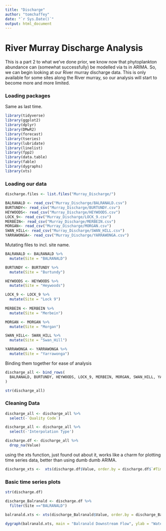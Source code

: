 ```yaml
---
title: "Discharge"
author: "tomchaffey"
date: "`r Sys.Date()`"
output: html_document
---
```


# River Murray Discharge Analysis

This is a part 2 to what we've done prior, we know now that phytoplankton abundance can (somewhat successfully) be modelled via ts in ARIMA. So, we can begin looking at our River murray discharge data. This is only available for some sites along the River murray, so our analysis will start to become more and more limited.

### Loading packages

Same as last time. 

```r
library(tidyverse)
library(ggplot2)
library(dplyr)
library(DMwR2)
library(forecast)
library(tseries)
library(lubridate)
library(linelist)
library(fpp2)
library(data.table)
library(fable)
library(dygraphs)
library(xts)
```

### Loading our data

```r
discharge.files <- list.files("Murray_Discharge/")

BALRANALD <- read_csv("Murray_Discharge/BALRANALD.csv")
BURTUNDY<- read_csv("Murray_Discharge/BURTUNDY.csv")
HEYWOODS<- read_csv("Murray_Discharge/HEYWOODS.csv")
LOCK_9<- read_csv("Murray_Discharge/LOCK_9.csv")
MERBEIN<- read_csv("Murray_Discharge/MERBEIN.csv")
MORGAN<- read_csv("Murray_Discharge/MORGAN.csv")
SWAN_HILL<- read_csv("Murray_Discharge/SWAN_HILL.csv")
YARRAWONGA<- read_csv("Murray_Discharge/YARRAWONGA.csv")

```

Mutating files to incl. site name. 
```r
BALRANALD <- BALRANALD %>%
  mutate(Site = "BALRANALD")

BURTUNDY <- BURTUNDY %>%
  mutate(Site = "Burtundy")

HEYWOODS <- HEYWOODS %>%
  mutate(Site = "Heywoods")

LOCK_9 <- LOCK_9 %>%
  mutate(Site = "Lock 9")
  
MERBEIN <- MERBEIN %>%
  mutate(Site = "Merbein")

MORGAN <- MORGAN %>%
  mutate(Site = "Morgan")

SWAN_HILL<- SWAN_HILL %>%
  mutate(Site = "Swan_Hill")

YARRAWONGA <- YARRAWONGA %>%
  mutate(Site = "Yarrawonga")
```

Binding them together for ease of analysis 
```r
discharge_all <- bind_rows(
  BALRANALD, BURTUNDY, HEYWOODS, LOCK_9, MERBEIN, MORGAN, SWAN_HILL, YARRAWONGA
)
```

```r
str(discharge_all)
```

### Cleaning Data
```r
discharge_all <- discharge_all %>%
  select(-`Quality Code`)
```

```r
discharge_all <- discharge_all %>%
  select(-'Interpolation Type')
```


```r
discharge.df <- discharge_all %>%
  drop_na(Value)
```


using the xts function, just found out about it, works like a charm for plotting time series data, better than using dumb dumb ARIMA. 
```r
discharge_xts <-  xts(discharge.df$Value, order.by = discharge.df$`#Timestamp`)
```



### Basic time series plots
```r
str(discharge.df)
```
```r
discharge_Balranald <- discharge.df %>%
  filter(Site =="BALRANALD")

balranald.xts <- xts(discharge_Balranald$Value, order.by = discharge_Balranald$`#Timestamp`)

dygraph(balranald.xts, main = "Balranald Downstream Flow", ylab = "Water Discharge [cumec]")
```


